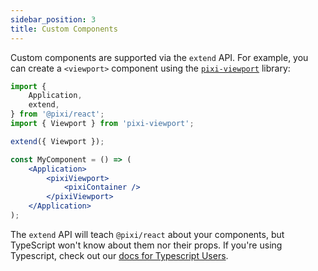 ```yaml
---
sidebar_position: 3
title: Custom Components
---
```


Custom components are supported via the `extend` API. For example, you can create a `<viewport>` component using the [`pixi-viewport`][pixi-viewport] library:

```jsx
import {
    Application,
    extend,
} from '@pixi/react';
import { Viewport } from 'pixi-viewport';

extend({ Viewport });

const MyComponent = () => (
    <Application>
        <pixiViewport>
            <pixiContainer />
        </pixiViewport>
    </Application>
);
```

The `extend` API will teach `@pixi/react` about your components, but TypeScript won't know about them nor their props. If you're using Typescript, check out our [docs for Typescript Users][typescript].

[pixi-viewport]: https://github.com/pixijs-userland/pixi-viewport
[typescript]: /typescript
